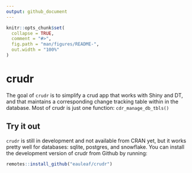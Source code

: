 ```yaml
---
output: github_document
---
```


<!-- README.md is generated from README.Rmd. Please edit that file -->

```r
knitr::opts_chunk$set(
  collapse = TRUE,
  comment = "#>",
  fig.path = "man/figures/README-",
  out.width = "100%"
)
```

# crudr

<!-- badges: start -->
<!-- badges: end -->

The goal of `crudr` is to simplify a crud app that works with 
Shiny and DT, and that maintains a corresponding change tracking 
table within in the database.
Most of crudr is just one function: `cdr_manage_db_tbls()` 


## Try it out

`crudr` is still in development and not available from CRAN yet, but it works pretty 
well for databases: sqlite, postgres, and snowflake. 
You can install the development version of crudr from Github by running:

```r
remotes::install_github("eauleaf/crudr")
```

